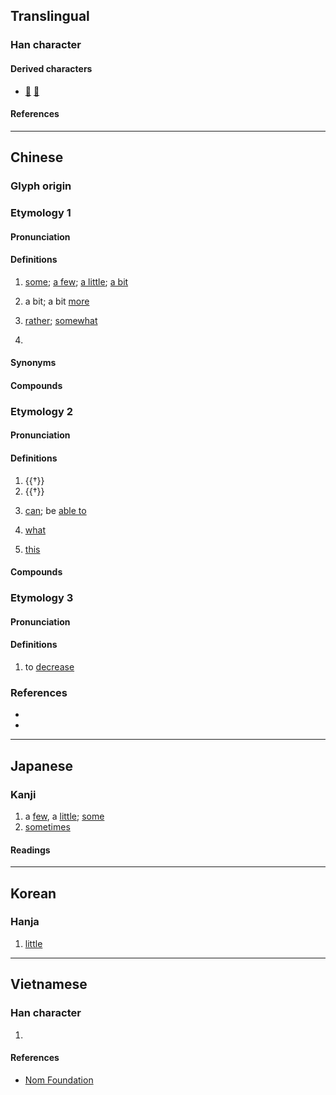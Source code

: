 {{character info}}
==Translingual==
{{stroke order|type=animate}}

===Han character===
{{Han char|rn=7|rad=二|as=06|sn=8|four=21101|canj=YPMM|ids=⿱此二}}

====Derived characters====
* [[𢧲]] [[㾚]]

====References====
{{Han ref|kx=0087.100|dkj=00268|dj=0183.160|hdz=21441.080|uh=4E9B}}

----

==Chinese==
{{zh-forms}}

===Glyph origin===
{{Han etym}}

===Etymology 1===
{{rfe|zh}}

====Pronunciation====
{{zh-pron
|m=xiē,xiě,1nb=standard in Mainland and Taiwan,2nb=variant
|m-s=xi1
|c=se1
|c-t=lhie1
|g=xiet6
|h=gd=xia1
|j=xie1
|mb=siě
|md=siĕ
|mn=sia/xm,zz:se
|mn_note=sia - literary; se - vernacular
|mn-t=sê1/sên1
|w=1xi
|x=sia1/sie1
|x_note=xia1 - vernacular; xie - literary
|mc=1
|oc=2
|ma=y
|cat=cls,adv
}}

====Definitions====
{{zh-hanzi}}

# [[some]]; [[a few]]; [[a little]]; [[a bit]] {{gl|an indefinite amount}}
#: {{zh-x|吃 些 肉|to eat '''some''' meat}}
#: {{zh-x|一 些 都 沒有|not even '''a bit'''}}
# {{lb|zh|used after adjectives and certain verbs}} a bit; a bit [[more]]
#: {{zh-x|走 快 些|to walk '''a little''' fast'''er'''}}
# [[rather]]; [[somewhat]]
# {{lb|zh|archaic}} {{non-gloss definition|A modal particle.}}

====Synonyms====
{{zh-dial}}

====Compounds====
{{zh-der|一些|些些|些個|些兒|些小|些微|些許|些須|好些|有些|某些|爭些|的些|這些|那些|險些|些娘大|半些兒|一些些|好些時|拉些兒|這麼些|這些時|這些兒|哪些}}

===Etymology 2===
{{rfe|zh}}

====Pronunciation====
{{zh-pron
|m=suò
|c=so3,sai3,so1
|dial=n
|mc=3+2
|oc=1+3
|cat=part,v,pron,n
}}

====Definitions====
{{zh-hanzi}}

# {{†}} {{non-gloss definition|A modal particle.}}
# {{†}} {{lb|zh|figurative}} ''{{w|fu (poetry)|fu}}'' {{gl|poetry}}
# {{zh-hg}} [[can]]; be [[able to]]
# {{zh-hg}} [[what]]
# {{zh-hg}} [[this]]

====Compounds====
{{zh-der|楚些|麼些}}

===Etymology 3===
{{rfe|zh|related to etymology 1?}}

====Pronunciation====
{{zh-pron
|m=suō
|dial=n
|cat=v
}}

====Definitions====
{{zh-hanzi}}

# {{zh-hg}} to [[decrease]]
<!-- sound of a dirge? 《集韵》桑何切，音娑。挽歌声。 -->

===References===
* {{R:twedu|A00056}}
* {{R:DKJ}}

{{zh-cat|Beginning}}

----

==Japanese==

===Kanji===
{{ja-kanji|grade=|rs=二06}}

# a [[few]], a [[little]]; [[some]]
# [[sometimes]]

====Readings====
{{ja-readings
|goon=さ
|kanon=しゃ
|kun=いささ-か
}}

----

==Korean==

===Hanja===
{{ko-hanja|사}}

# [[little]]

----

==Vietnamese==

===Han character===
{{vi-readings|reading=[[ta]], [[tá]]|rs=二06}}

# {{han tu form of|ta|[[I]]; [[me]]; [[we]]; [[us]]}}

====References====
* [http://nomfoundation.org/common/nom_details.php?codepoint=4e9b Nom Foundation]